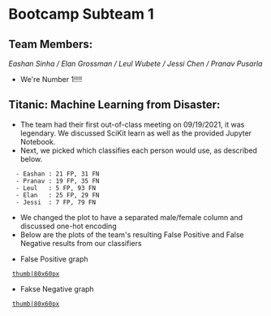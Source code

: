 =Bootcamp Subteam 1=

==Team Members:==
''Eashan Sinha / Elan Grossman / Leul Wubete / Jessi Chen / Pranav Pusarla''
* We're Number 1!!!!

==Titanic: Machine Learning from Disaster:==
* The team had their first out-of-class meeting on 09/19/2021, it was legendary. We discussed SciKit learn as well as the provided Jupyter Notebook.
* Next, we picked which classifies each person would use, as described below.
   - Eashan : 21 FP, 31 FN 
   - Pranav : 19 FP, 35 FN  
   - Leul   : 5 FP, 93 FN
   - Elan   : 25 FP, 29 FN
   - Jessi  : 7 FP, 79 FN
* We changed the plot to have a separated male/female column and discussed one-hot encoding
* Below are the plots of the team's resulting False Positive and False Negative results from our classifiers

*False Positive graph
  [[files/sub-team-one-files/FP_titanic.png|thumb|80x60px]]
*Fakse Negative graph
  [[files/sub-team-one-files/FN_titanic.png|thumb|80x60px]]

